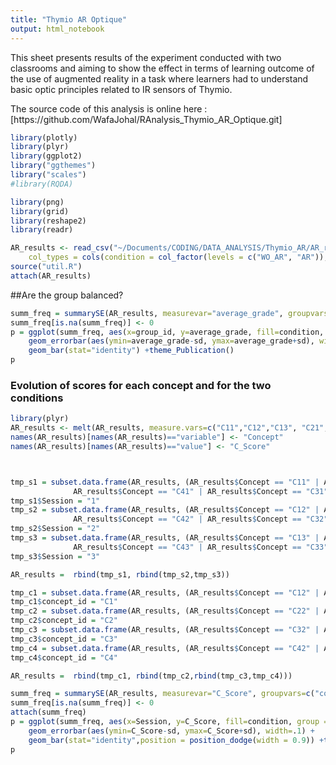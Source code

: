 ```yaml
---
title: "Thymio AR Optique"
output: html_notebook
---
```


This sheet presents results of the experiment conducted with two classrooms and aiming to show the effect in terms of learning outcome of the use of augmented reality in a task where learners had to understand basic optic principles related to IR sensors of Thymio.

The source code of this analysis is online here : [https://github.com/WafaJohal/RAnalysis_Thymio_AR_Optique.git]

```r
library(plotly)
library(plyr)
library(ggplot2)
library("ggthemes")
library("scales")
#library(RQDA)

library(png)
library(grid)
library(reshape2)
library(readr)
```
```r
AR_results <- read_csv("~/Documents/CODING/DATA_ANALYSIS/Thymio_AR/AR_results.csv", 
    col_types = cols(condition = col_factor(levels = c("WO_AR", "AR")), date = col_datetime(format = "%d/%m/%y"), teacher = col_factor(levels = c("FM","OR"))))
source("util.R")
attach(AR_results)
```

##Are the group balanced?
```r
summ_freq = summarySE(AR_results, measurevar="average_grade", groupvars=c("group_id","condition"))
summ_freq[is.na(summ_freq)] <- 0
p = ggplot(summ_freq, aes(x=group_id, y=average_grade, fill=condition, group=1)) +
    geom_errorbar(aes(ymin=average_grade-sd, ymax=average_grade+sd), width=.1) +
    geom_bar(stat="identity") +theme_Publication()
p
```



### Evolution of scores for each concept and for the two conditions
```r
library(plyr)
AR_results <- melt(AR_results, measure.vars=c("C11","C12","C13", "C21","C22","C23","C31","C32","C33","C41","C42","C43"))
names(AR_results)[names(AR_results)=="variable"] <- "Concept"
names(AR_results)[names(AR_results)=="value"] <- "C_Score"



tmp_s1 = subset.data.frame(AR_results, (AR_results$Concept == "C11" | AR_results$Concept =="C21" |
              AR_results$Concept == "C41" | AR_results$Concept == "C31"))
tmp_s1$Session = "1"
tmp_s2 = subset.data.frame(AR_results, (AR_results$Concept == "C12" | AR_results$Concept =="C22" |
              AR_results$Concept == "C42" | AR_results$Concept == "C32"))
tmp_s2$Session = "2"
tmp_s3 = subset.data.frame(AR_results, (AR_results$Concept == "C13" | AR_results$Concept =="C23" |
              AR_results$Concept == "C43" | AR_results$Concept == "C33"))
tmp_s3$Session = "3"

AR_results =  rbind(tmp_s1, rbind(tmp_s2,tmp_s3))

tmp_c1 = subset.data.frame(AR_results, (AR_results$Concept == "C12" | AR_results$Concept =="C11" | AR_results$Concept == "C13"))
tmp_c1$concept_id = "C1"
tmp_c2 = subset.data.frame(AR_results, (AR_results$Concept == "C22" | AR_results$Concept =="C21" | AR_results$Concept == "C23"))
tmp_c2$concept_id = "C2"
tmp_c3 = subset.data.frame(AR_results, (AR_results$Concept == "C32" | AR_results$Concept =="C31" | AR_results$Concept == "C33"))
tmp_c3$concept_id = "C3"
tmp_c4 = subset.data.frame(AR_results, (AR_results$Concept == "C42" | AR_results$Concept =="C41" | AR_results$Concept == "C43"))
tmp_c4$concept_id = "C4"

AR_results =  rbind(tmp_c1, rbind(tmp_c2,rbind(tmp_c3,tmp_c4)))

summ_freq = summarySE(AR_results, measurevar="C_Score", groupvars=c("concept_id","condition","Session"))
summ_freq[is.na(summ_freq)] <- 0
attach(summ_freq)
p = ggplot(summ_freq, aes(x=Session, y=C_Score, fill=condition, group = factor(condition))) +
    geom_errorbar(aes(ymin=C_Score-sd, ymax=C_Score+sd), width=.1) +
    geom_bar(stat="identity",position = position_dodge(width = 0.9)) +theme_Publication() + facet_wrap(~concept_id)
p
```


